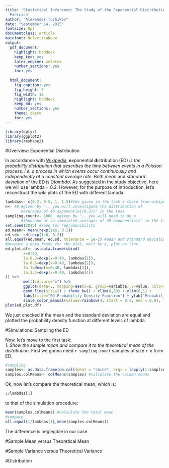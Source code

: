 ```yaml
---
title: 'Statistical Inference: The Study of the Exponential Distribution, A Simulation
  Exercise'
author: "Alexander Tuzhikov"
date: "September 14, 2015"
fontsize: 9pt
documentclass: article
mainfont: HelveticaNeue
output:
  pdf_document:
    highlight: haddock
    keep_tex: yes
    latex_engine: xelatex
    number_sections: yes
    toc: yes
    
  html_document:
    fig_caption: yes
    fig_height: 9
    fig_width: 12
    highlight: haddock
    keep_md: yes
    number_sections: yes
    theme: cosmo
    toc: yes
---
```


```r
library(dplyr)
library(ggplot2)
library(reshape2)
```

#Overview: Exponential Distribution

In accordance with [Wikipedia](https://en.wikipedia.org/wiki/Exponential_distribution), **e**xponential **d**istribution (ED) *is the probability distribution that describes the time between events in a Poisson process, i.e. a process in which events occur continuously and independently at a constant average rate.* Both *mean* and *standard deviation* of the ED is *1/lambda*. As suggested in the study objective, here we will use lambda = 0.2. However, for the purpose of introduction, let's reconstruct the wiki plots of the ED with different lambda:

```r
lambdas<- c(0.2, 0.5, 1, 1.5)#the given in the task + those from wikipedia
n<- 40 #given by ".. you will investigate the distribution of 
       #averages of 40 exponential(0.2)s" in the task
sampling.count<- 1000  #given by ".. you will need to do a 
       #thousand or so simulated averages of 40 exponentials" in the task
set.seed(2015) #seed for reproducibility
ed.mean<- mean(rexp(1e6, 0.2))
ed.sd<- sd(rexp(1e6, 0.2))
all.equal(ed.mean, ed.sd, tolerance = 1e-2) #mean and standard deviation are equal up to 1e-2 level of prescision
#prepare a data.frame for the plot, melt by x, plot as line
ed.plot.df<- as.data.frame(cbind(
        x=0:40,
        la.0.2=dexp(x=0:40, lambdas[1]),
        la.0.5=dexp(x=0:40, lambdas[2]),
        la.1=dexp(x=0:40, lambdas[3]),
        la.1.5=dexp(x=0:40, lambdas[4])
)) %>% 
        melt(id.vars="x") %>%
        ggplot(data=., mapping=aes(x=x, group=variable, y=value, color=variable)) + 
        geom_line(size=2) + theme_bw() + xlim(0,20) + ylim(0,1) +
        labs(title="ED Probability Density Function") + ylab("Probability") +
        scale_color_manual(values=rainbow(4, start = 0.3, end = 0.9), labels=c("0.2","0.5", "1.0", "1.5"), name="Lambda")
plot(ed.plot.df)
```

We just checked if the mean and the standard deviation are equal and plotted the probability density function at different levels of lambda.

#Simulations: Sampling the ED

Now, let's move to the first task:  
*1. Show the sample mean and compare it to the theoretical mean of the distribution.* First we gonna need `r sampling.count` samples of size `r n` form ED.

```r
#sampling
samples<- as.data.frame(do.call(what = "cbind", args = lapply(1:sampling.count, function(x){return(rexp(n, lambdas[1]))})))
samples.colMeans<- colMeans(samples) #calculate the column means
```

Ok, now let's compare the theoretical mean, which is:

```r
1/lambdas[1]
```

to that of the simulation procedure:

```r
mean(samples.colMeans) #calculate the total mean
#compare
all.equal(1/lambdas[1],mean(samples.colMeans))
```

The difference is neglegible in our case.

#Sample Mean versus Theoretical Mean

#Sample Variance versus Theoretical Variance

#Distribution